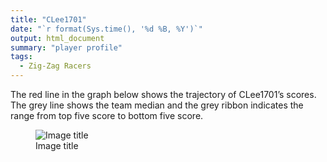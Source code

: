 ```yaml
---
title: "CLee1701"
date: "`r format(Sys.time(), '%d %B, %Y')`"
output: html_document
summary: "player profile"
tags:
  - Zig-Zag Racers
---
```


The red line in the graph below shows the trajectory of CLee1701's scores. The grey line shows the team median and the grey ribbon indicates the range from top five score to bottom five score.

![Image title](CLee1701.jpg)
